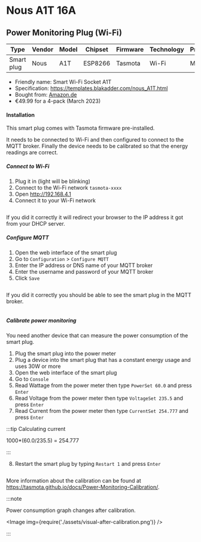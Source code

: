 
# Nous A1T 16A

## Power Monitoring Plug (Wi-Fi)

| Type       | Vendor | Model | Chipset | Firmware | Technology | Protocol |
| ---------- | ------ | ----- | ------- | -------- | ---------- | -------- |
| Smart plug | Nous   | A1T   | ESP8266 | Tasmota  | Wi-Fi      | MQTT     |

- Friendly name: Smart Wi-Fi Socket A1T
- Specification: https://templates.blakadder.com/nous_A1T.html
- Bought from: [Amazon.de](https://www.amazon.de/-/en/gp/product/B0054PSI46/)
- €49.99 for a 4-pack (March 2023)

#### Installation

This smart plug comes with Tasmota firmware pre-installed.

It needs to be connected to Wi-Fi and then configured to connect to the MQTT broker. Finally the
device needs to be calibrated so that the energy readings are correct.

##### Connect to Wi-Fi

1. Plug it in (light will be blinking)
2. Connect to the Wi-Fi network `tasmota-xxxx`
3. Open http://192.168.4.1
4. Connect it to your Wi-Fi network

<ImageWrapper>
  <Image img={require('./assets/configure-wifi.png')} />
</ImageWrapper>

If you did it correctly it will redirect your browser to the IP address it got from your DHCP
server.

##### Configure MQTT

1. Open the web interface of the smart plug
2. Go to `Configuration` > `Configure MQTT`
3. Enter the IP address or DNS name of your MQTT broker
4. Enter the username and password of your MQTT broker
5. Click `Save`

<ImageWrapper>
  <Image img={require('./assets/configure-mqtt.png')} />
</ImageWrapper>

If you did it correctly you should be able to see the smart plug in the MQTT broker.

<ImageWrapper>
  <Image img={require('./assets/message-received.png')} />
</ImageWrapper>

##### Calibrate power monitoring

You need another device that can measure the power consumption of the smart plug.

1. Plug the smart plug into the power meter
2. Plug a device into the smart plug that has a constant energy usage and uses 30W or more
3. Open the web interface of the smart plug
4. Go to `Console`
5. Read Wattage from the power meter then type `PowerSet 60.0` and press `Enter`
6. Read Voltage from the power meter then type `VoltageSet 235.5` and press `Enter`
7. Read Current from the power meter then type `CurrentSet 254.777` and press `Enter`

:::tip Calculating current

1000\*(60.0/235.5) = 254.777

:::

8. Restart the smart plug by typing `Restart 1` and press `Enter`

<ImageWrapper>
  <Image img={require('./assets/console.png')} />
</ImageWrapper>

More information about the calibration can be found at
https://tasmota.github.io/docs/Power-Monitoring-Calibration/.

:::note

Power consumption graph changes after calibration.

<Image img={require('./assets/visual-after-calibration.png')} />

:::
